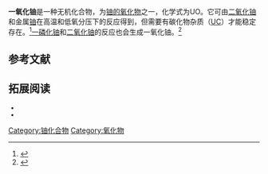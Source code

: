 {{Chembox
| Name = 一氧化铀
| NameEn = uranium monoixde
| ImageFile = 
| OtherNames = 氧化铀(II)
| Section1 = {{Chembox Identifiers
|   CASNo = 12035-97-1
|   CASNo_Ref = {{cascite|correct|CAS}}
|   PubChem = 
|   SMILES =  }}
| Section2 = {{Chembox Properties
|   Formula = UO
|   MolarMass = 254.03
|   Appearance = }}
| Section4 = {{Chembox Related
|  OtherAnions = [[一硫化铀|一硫化铀]]<br>[[一硒化铀|一硒化铀]]
|  OtherCations = [[一氧化钍|一氧化钍]]}}
}}
'''一氧化铀'''是一种无机化合物，为[[氧化铀|铀的氧化物]]之一，化学式为UO。它可由[[二氧化铀|二氧化铀]]和金属[[铀|铀]]在高温和低氧分压下的反应得到，但需要有碳化物杂质（[[一碳化铀|UC]]）才能稳定存在。<ref>{{cite journal|journal=Journal of the Chemical Society, Dalton Transactions|issue=5|language=en|issn=0300-9246|date=1973|pages=470|doi=10.1039/dt9730000470|url=http://xlink.rsc.org/?DOI=dt9730000470|title=Surface oxidation of uranium metal as studied by X-ray photoelectron spectroscopy|accessdate=2020-08-22|author=G. C. Allen, P. M. Tucker}}</ref>[[一磷化铀|一磷化铀]]和[[二氧化铀|二氧化铀]]的反应也会生成一氧化铀。<ref>{{cite journal|last1=Gingerich|first1=Karl A.|last2=Lee|first2=Peng Kei|title=Mass Spectrometric Study of the Vaporization of Uranium Monophosphide|journal=The Journal of Chemical Physics|volume=40|issue=12|year=1964|pages=3520–3526|issn=0021-9606|doi=10.1063/1.1725046}}</ref>

==参考文献==
{{reflist}}
==拓展阅读==
<small>
* {{cite journal|journal=Journal of the American Chemical Society|volume=80|issue=22|language=en|issn=0002-7863|date=1958-11|pages=5908–5910|doi=10.1021/ja01555a003|url=https://pubs.acs.org/doi/abs/10.1021/ja01555a003|title=Concerning a Lower Oxide of Thorium and Related Compounds of the Last Row Elements 1,2|accessdate=2020-08-22|author=Leonard I. Katzin}}
* {{cite journal|journal=Physical Chemistry Chemical Physics|volume=21|issue=29|language=en|issn=1463-9076|date=2019|pages=16161–16169|doi=10.1039/C9CP02250C|url=http://xlink.rsc.org/?DOI=C9CP02250C|title=Physical conditions for UO formation in laser-produced uranium plumes|accessdate=2020-08-22|author=S. S. Harilal, E. J. Kautz, B. E. Bernacki, M. C. Phillips, P. J. Skrodzki, M. Burger, I. Jovanovic}}
</small>

{{铀化合物}}
{{氧化物}}

[[Category:铀化合物|Category:铀化合物]]
[[Category:氧化物|Category:氧化物]]